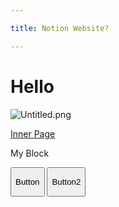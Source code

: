 ```yaml
---

title: Notion Website?

---
```


# Hello



<Block width="800px">

![Untitled.png](/Untitled.png)



[Inner Page](/nested-notion-pages/e9503badf9524a598ee1d55ba944799a/1f3c3216c6ab4191ba056a0853cecaf6)



</Block>



<Block backgroundColor="green">

My Block



<button shape="pill">

Button



</button>



<Button shape="pill">

Button2



</Button>



</Block>

